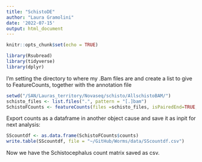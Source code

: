 ```yaml
---
title: "SchistoDE"
author: "Laura Gramolini"
date: '2022-07-15'
output: html_document
---
```


```r
knitr::opts_chunk$set(echo = TRUE)
```

```r
library(Rsubread)
library(tidyverse)
library(dplyr)
```

I'm setting the directory to where my .Bam files are and create a list to give to FeatureCounts, together with the annotation file
```r
setwd("/SAN/Lauras_territory/Novaseq/schisto/AllschistoBAM/")
schisto_files <- list.files(".", pattern = "[.]bam")
SchistoFCounts <- featureCounts(files =schisto_files, isPairedEnd=TRUE, isGTFAnnotationFile=TRUE, annot.ext="/SAN/Lauras_territory/schisto_genome/schisto_annotation.gtf",  nthreads = 40)
```

Export counts as a dataframe in another object cause and save it as inpit for next analysis:
```r
SScountdf <- as.data.frame(SchistoFCounts$counts)
write.table(SScountdf, file = "~/GitHub/Worms/data/SScountdf.csv")
```

Now we have the Schistocephalus count matrix saved as csv.
